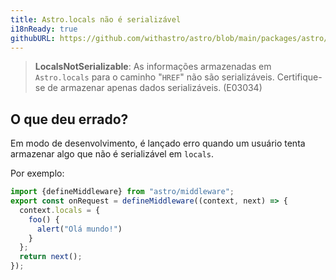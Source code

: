 ```yaml
---
title: Astro.locals não é serializável
i18nReady: true
githubURL: https://github.com/withastro/astro/blob/main/packages/astro/src/core/errors/errors-data.ts
---
```


> **LocalsNotSerializable**: As informações armazenadas em `Astro.locals` para o caminho "`HREF`" não são serializáveis. Certifique-se de armazenar apenas dados serializáveis. (E03034)
## O que deu errado?
Em modo de desenvolvimento, é lançado erro quando um usuário tenta armazenar algo que não é serializável em `locals`.

Por exemplo:
```ts
import {defineMiddleware} from "astro/middleware";
export const onRequest = defineMiddleware((context, next) => {
  context.locals = {
    foo() {
      alert("Olá mundo!")
    }
  };
  return next();
});
```